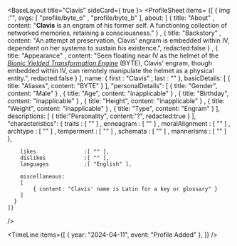 
<BaseLayout title="Clavis" sideCard={ true }>
  <ProfileSheet
    items=
    {[
      { 
        img                 :"",
        svgs:
        [
            "profile/byte_o"
          , "profile/byte_b"
        ],
        about:
        [
            { title: "About"
            , content: "<b>Clavis</b> is an engram of his former self. A functioning collection of networked memories, retaining a consciousness." }
          , { title: "Backstory"
          , content: "An attempt at preservation, Clavis' engram is embedded within IV, dependent on her systems to sustain his existence.", redacted:false }
          , { title: "Appearance"
          , content: "Seen floating near IV as the helmet of the <u><i><a href='\/byte'>Bionic Yielded Transformation Engine</a></i></u> (BYTE), Clavis' engram, though embedded within IV, can remotely manipulate the helmet as a physical entity.", redacted:false }
        ],
        name:
        { 
            first           : "Clavis"
          , last            : ""
        },
        basicDetails:
        [
            { title: "Aliases", content: "BYTE" }
        ],
        "personalDetails":
        [
            { title: "Gender", content: "Male" }
          , { title: "Age", content: "inapplicable" }
          , { title: "Birthday", content: "inapplicable" }
          , { title: "Height", content: "inapplicable" }
          , { title: "Weight", content: "inapplicable" }
          , { title: "Type", content: "Engram" }
        ],
        descriptions:
        [
          { title:"Personality", content:"?", redacted:true }
        ],
        "characteristics":
        {
            traits          : [ "" ]
          , enneagram       : [ "" ]
          , moralAlignment  : [ "" ]
          , archtype        : [ "" ]
          , temperment      : [ "" ]
          , schemata        : [ "" ]
          , mannerisms      : [ "" ]
        },

        likes               :[ "" ],
        dislikes            :[ "" ],
        languages           :[ "English" ],
        
        miscellaneous:
        [
            { content: "Clavis' name is Latin for a key or glossary" }
        ]
      }
    ]}
  />

  <TimeLine
    items={[
      { year: "2024-04-11", event: "Profile Added" },
    ]}
  />
</BaseLayout>